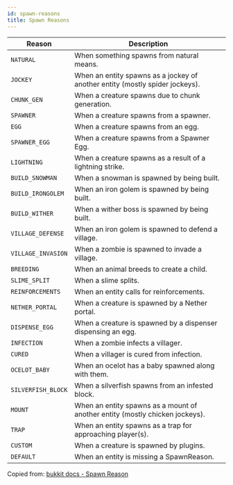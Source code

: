 ```yaml
---
id: spawn-reasons
title: Spawn Reasons
---
```


| Reason | Description |
|---|---|
| `NATURAL` | When something spawns from natural means. |
| `JOCKEY` | When an entity spawns as a jockey of another entity (mostly spider jockeys). |
| `CHUNK_GEN` | When a creature spawns due to chunk generation. |
| `SPAWNER` | When a creature spawns from a spawner. |
| `EGG` | When a creature spawns from an egg. |
| `SPAWNER_EGG` | When a creature spawns from a Spawner Egg. |
| `LIGHTNING` | When a creature spawns as a result of a lightning strike. |
| `BUILD_SNOWMAN` | When a snowman is spawned by being built. |
| `BUILD_IRONGOLEM` | When an iron golem is spawned by being built. |
| `BUILD_WITHER` | When a wither boss is spawned by being built. |
| `VILLAGE_DEFENSE` | When an iron golem is spawned to defend a village. |
| `VILLAGE_INVASION` | When a zombie is spawned to invade a village. |
| `BREEDING` | When an animal breeds to create a child. |
| `SLIME_SPLIT` | When a slime splits. |
| `REINFORCEMENTS` | When an entity calls for reinforcements. |
| `NETHER_PORTAL` | When a creature is spawned by a Nether portal. |
| `DISPENSE_EGG` | When a creature is spawned by a dispenser dispensing an egg. |
| `INFECTION` | When a zombie infects a villager. |
| `CURED` | When a villager is cured from infection. |
| `OCELOT_BABY` | When an ocelot has a baby spawned along with them. |
| `SILVERFISH_BLOCK` | When a silverfish spawns from an infested block. |
| `MOUNT` | When an entity spawns as a mount of another entity (mostly chicken jockeys). |
| `TRAP` | When an entity spawns as a trap for approaching player(s). |
| `CUSTOM` | When a creature is spawned by plugins. |
| `DEFAULT` | When an entity is missing a SpawnReason. |

Copied from: [bukkit docs - Spawn Reason](https://hub.spigotmc.org/javadocs/bukkit/org/bukkit/event/entity/CreatureSpawnEvent.SpawnReason.html)
